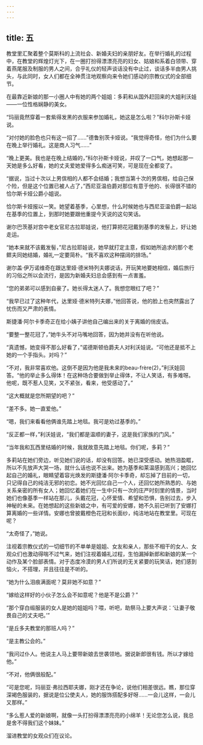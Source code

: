 ```yaml
---
---
---
```

title: 五
---




教堂里汇聚着整个莫斯科的上流社会、新婚夫妇的亲朋好友。在举行婚礼的过程中，在教堂的辉煌灯光下，在一圈打扮得漂漂亮亮的妇女、姑娘和系着白领带、穿着燕尾服及制服的男人之间，合乎礼仪的轻声谈话没有中止过，谈话多半由男人挑头，与此同时，女人们都在全神贯注地观察向来令她们感动的宗教仪式的全部细节。

在最靠近新娘的那一小圈人中有她的两个姐姐：多莉和从国外赶回来的大姐利沃娃——一位性格娴静的美女。

“玛丽竟然穿着一套紫得发黑的衣服来参加婚礼，她这是怎么啦？”科尔孙斯卡娅说。

“对付她的脸色也只有这一招了……”德鲁别茨卡娅说。“我觉得奇怪，他们为什么要在晚上举行婚礼。这是商人习气……”

“晚上更美。我也是在晚上结婚的，”科尔孙斯卡娅说，并叹了一口气，她想起那一天她是多么好看，她的丈夫爱她爱得多么痴迷可笑，可是现在全都变了。

“据说，当过十次以上男傧相的人都不会结婚；我想当第十次的男傧相，给自己保个险，但是这个位置已被人占了，”西尼亚温伯爵对那位有意于他的、长得很不错的恰尔斯卡娅公爵小姐说。

恰尔斯卡娅报以一笑。她望着基季，心里想，什么时候她也与西尼亚温伯爵一起站在基季的位置上，到那时她要跟他重提今天说的这句笑话。

谢尔巴茨基对宫中老女官尼古拉耶娃说，他打算把花冠戴到基季的发髻上，好让她走运。

“她本来就不该戴发髻，”尼古拉耶娃说，她早就打定主意，假如她所追求的那个老鳏夫同她结婚，婚礼一定要简朴。“我不喜欢这种摆阔的排场。”

谢尔盖·伊万诺维奇在跟达里娅·德米特列夫娜说话，开玩笑地要她相信，婚后旅行的习俗之所以会流行，是因为新婚夫妇总会感到有一点害羞。

“您的弟弟可以感到自豪了。她长得太迷人了。我想您眼红了吧？”

“我早已过了这种年代，达里娅·德米特列夫娜，”他回答说，他的脸上也突然露出了忧伤而又严肃的表情。

斯捷潘·阿尔卡季奇正在给小姨子讲他自己编出来的关于离婚的俏皮话。

“要整一整花冠了，”她牛头不对马嘴地回答，因为她并没有在听他说。

“真遗憾，她变得不那么好看了，”诺德斯顿伯爵夫人对利沃娃说。“可他还是抵不上她的一个手指头。对吗？”

“不对，我非常喜欢他。这倒不是因为他是我未来的beau-frère(2)，”利沃娃回答。“他的举止多么得体！在这种场合要做到举止得体，不让人笑话，有多难呀。他呢，既不惹人见笑，又不紧张，看来，他受感动了。”

“这大概就是您所期望的吧？”

“差不多。她一直爱他。”

“嗯，我们来看看他俩谁先踏上地毯。我可是劝过基季的。”

“反正都一样，”利沃娃说，“我们都是温顺的妻子，这是我们家族的门风。”

“当年我和瓦西里结婚的时候，我就故意先踏上地毯。你们呢，多莉？”

多莉站在她们旁边，听见她们说的话，却没有回答。她已深受感动。她热泪盈眶，所以不先放声大哭一场，就什么话也说不出来。她为基季和莱温感到高兴；她回忆起自己的婚礼，眼睛望着容光焕发的斯捷潘·阿尔卡季奇，却忘掉了目前的一切，只记得自己的纯洁无邪的初恋。她不光回忆自己一个人，还回忆她所熟悉的、与她关系亲密的所有女人；她回忆着她们在一生中只有一次的庄严时刻里的情景，当时她们也像基季一样站在那儿，头戴花冠，心怀爱情、希望和恐惧，告别过去，步入神秘的未来。在她想起的这些新娘之中，有可爱的安娜，她不久前已听到了安娜打算离婚的一些详情。安娜也曾披戴橙色花冠和长面纱，纯洁地站在教堂里。可现在呢？

“太奇怪了，”她说。

注视着宗教仪式的一切细节的不单单是姐姐、女友和亲人，那些不相干的女人、女观众们也激动得喘不过气来，她们注视着婚礼过程，生怕漏掉新郎和新娘的某一个动作及某个脸部表情。对于态度冷漠的男人们所说的无关紧要的玩笑话，她们感到恼火，不搭理，并且往往是不听的。

“她为什么泪痕满面呢？莫非她不如意？”

“嫁给这样好的小伙子怎么会不如意呢？他是不是公爵？”

“那个穿白缎服装的女人是她的姐姐吗？喂，听吧，助祭马上要大声说：‘让妻子敬畏自己的丈夫吧。’”

“是丘多夫教堂的那班人吗？”

“是主教公会的。”

“我问过仆人。他说主人马上要带新娘去世袭领地。据说新郎很有钱。所以才嫁给他。”

“不对，他俩很般配。”

“可是您呢，玛丽亚·弗拉西耶夫娜，刚才还在争论，说他们相差很远。瞧，那位穿深褐色服装的，据说是位公使夫人，她的服饰搭配多好呀……一会儿这样，一会儿又那样。”

“多么惹人爱的新娘啊，就像一头打扮得漂漂亮亮的小绵羊！无论您怎么说，我总是舍不得我们这个妹妹。”

溜进教堂的女观众们在议论。